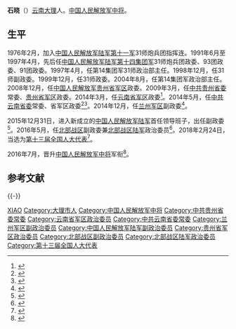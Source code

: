 {{中国人民解放军将领
| name = 石晓
| image name = 
| width = 
| job = 
| period =
| birthname = 
| other_names = 
| foreign_names =
| english_names =
| Sex = 男
| date of birth =
| place of birth =
| date of death =  
| place of death = 
| nationality = {{PRC}}
| residence = 
| languages = 
| height = 
| weight = 
| party = {{CPC}}
| rank = [[File:PLAGF-0719-LTG.png|25px]][[中国人民解放军中将|中国人民解放军中将]]
| spouse = 
| relatives = 
| educate = 
| past = 
| work =
| award = 
| rankrecord= 
}}'''石晓'''（{{bd|1957年|11月||}}）[[云南省|云南]][[大理市|大理]]人。[[中国人民解放军中将|中国人民解放军中将]]。

==生平==
1976年2月，加入[[中国人民解放军陆军第十一军|中国人民解放军陆军第十一军]]31师炮兵团指挥连。1991年6月至1997年4月，先后任[[中国人民解放军陆军第十四集团军|中国人民解放军陆军第十四集团军]]31师炮兵团政委、93团政委、91团政委。1997年4月，任第14集团军31师政治部主任。1998年12月，任31师副政委。1999年12月，任31师政委。2004年8月，任第14集团军政治部主任。2008年12月，任[[中国人民解放军贵州省军区|中国人民解放军贵州省军区]]政委。2009年3月，任[[中国共产党贵州省委员会|中共贵州省委]]常委、[[中国人民解放军贵州省军区|贵州省军区]]政委。2014年3月，任[[中国人民解放军云南省军区|云南省军区]]政委<ref>{{cite news|title=石晓|url=http://www.yn.xinhuanet.com/gov/2014-05/28/c_133368322.htm|accessdate=2014-11-12|newspaper=新华网|deadurl=yes|archiveurl=https://web.archive.org/web/20140702052210/http://yn.xinhuanet.com/gov/2014-05/28/c_133368322.htm|archivedate=2014-07-02}}</ref>。2014年5月，任[[中国共产党云南省委员会|中共云南省委]]常委、省军区政委<ref>{{cite news|title=石晓：鲁甸抗震救灾实践对坚持党的群众路线的启示|url=http://qzlx.people.com.cn/n/2014/0926/c364565-25744246.html|accessdate=2014-11-12|newspaper=云南日报|archive-date=2014-11-12|archive-url=https://web.archive.org/web/20141112153454/http://qzlx.people.com.cn/n/2014/0926/c364565-25744246.html|dead-url=no}}</ref><ref>{{cite news|title=“云岭—二O一四”党政军联合指挥所演习举行 李纪恒讲话|url=http://cpc.people.com.cn/n/2014/1109/c64102-25999297.html|accessdate=2014-11-12|newspaper=人民日报|deadurl=yes|archiveurl=https://web.archive.org/web/20160304055943/http://cpc.people.com.cn/n/2014/1109/c64102-25999297.html|archivedate=2016-03-04}}</ref>。2014年12月，任[[兰州军区|兰州军区]]副政委<ref>{{cite news|title=七大军区岗位调动超30人 史鲁泽直升北京军区参谋长|url=http://hebei.ifeng.com/news/fengguanyanzhao/detail_2015_01/08/3397557_1.shtml|accessdate=2015-02-21|newspaper=凤凰网|archive-date=2015-02-21|archive-url=https://web.archive.org/web/20150221143334/http://hebei.ifeng.com/news/fengguanyanzhao/detail_2015_01/08/3397557_1.shtml|dead-url=no}}</ref>。

2015年12月31日，进入新成立的[[中国人民解放军陆军|中国人民解放军陆军]]首任领导班子，出任副政委<ref>{{cite web|url=http://news.163.com/16/0104/04/BCF8R1I90001124J.html|title=陆军首任领导班子11位成员亮相 均曾任职集团军|publisher=网易|accessdate=2016-01-04|archive-url=https://web.archive.org/web/20160105011127/http://news.163.com/16/0104/04/BCF8R1I90001124J.html|archive-date=2016-01-05|dead-url=yes}}</ref>。2016年5月，任[[中国人民解放军北部战区|北部战区]]副政委兼[[中国人民解放军北部战区陆军|北部战区陆军]]政治委员<ref>{{cite web|url=http://www.thepaper.cn/newsDetail_forward_1506396|title=陆军副政委石晓少将调任北部战区陆军政委，徐远林中将去职|publisher=澎湃新闻|accessdate=2016-07-30|archive-date=2016-08-05|archive-url=https://web.archive.org/web/20160805121502/http://www.thepaper.cn/newsDetail_forward_1506396|dead-url=no}}</ref>。2018年2月24日，当选为[[第十三届全国人大代表|第十三届全国人大代表]]<ref>{{Cite web|title=（受权发布）中华人民共和国第十三届全国人民代表大会代表名单-中新网|url=http://www.chinanews.com/gn/2018/02-25/8453959.shtml|accessdate=2021-02-13|work=中新网|archive-date=2018-02-27|archive-url=https://web.archive.org/web/20180227031724/http://www.chinanews.com/gn/2018/02-25/8453959.shtml|dead-url=no}}</ref>。

2016年7月，晋升[[中国人民解放军中将|中国人民解放军中将]]军衔<ref>{{cite news|title=陆军举行将官晋衔仪式，8人晋升中将、32人晋升少将|url=http://www.thepaper.cn/newsDetail_forward_1508328|accessdate=2016-08-03|newspaper=澎湃新闻|archive-date=2016-08-04|archive-url=https://web.archive.org/web/20160804063113/http://www.thepaper.cn/newsDetail_forward_1508328|dead-url=no}}</ref>。
==参考文献==
{{reflist}}
{{-}}
{{start box}}
{{s-mil|pla}}
{{s-before|[[徐远林|徐远林]]}}
{{s-title|[[中国人民解放军北部战区陆军|中国人民解放军北部战区陆军]]政治委员|2016年5月—2020年12月}}
{{s-after|[[郑璇|郑璇]]}}
{{s-new}}
{{s-title|[[中国人民解放军陆军|中国人民解放军陆军]]副政治委员|2015年12月—2016年5月}}
{{s-after|[[刁国新|刁国新]]}}
{{s-before|[[王建民_(中将)|王建民]]}}
{{s-title|[[中国人民解放军兰州军区|中国人民解放军兰州军区]]副政治委员|2014年12月—2015年12月}}
{{s-none|机构撤销}}
{{s-before|[[杨成熙|杨成熙]]}}
{{s-title|[[中国人民解放军云南省军区|中国人民解放军云南省军区]]政治委员|2014年3月—12月}}
{{s-after|[[余永洪|余永洪]]}}
{{s-before|[[蒋崇安|蒋崇安]]}}
{{s-title|[[中国人民解放军贵州省军区|中国人民解放军贵州省军区]]政治委员|2008年12月—2014年3月}}
{{s-after|[[谢武忠|谢武忠]]}}
{{s-before|[[杨成熙|杨成熙]]}}
{{s-title|[[中国人民解放军陆军第十四集团军|中国人民解放军陆军第十四集团军]]政治部主任|2004年8月—2009年1月}}
{{s-after|[[余永洪|余永洪]]}}
{{end box}}

{{DEFAULTSORT:Shi石}}
[[Category:石姓|XIAO]]
[[Category:大理市人|Category:大理市人]]
[[Category:中国人民解放军中将|Category:中国人民解放军中将]]
[[Category:中共贵州省委常委|Category:中共贵州省委常委]]
[[Category:云南省军区政治委员|Category:云南省军区政治委员]]
[[Category:中共云南省委常委|Category:中共云南省委常委]]
[[Category:兰州军区副政治委员|Category:兰州军区副政治委员]]
[[Category:中国人民解放军陆军副政治委员|Category:中国人民解放军陆军副政治委员]]
[[Category:贵州省军区政治委员|Category:贵州省军区政治委员]]
[[Category:北部战区副政治委员|Category:北部战区副政治委员]]
[[Category:北部战区陆军政治委员|Category:北部战区陆军政治委员]]
[[Category:第十三届全国人大代表|Category:第十三届全国人大代表]]